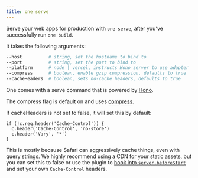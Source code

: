 ```yaml
---
title: one serve
---
```


Serve your web apps for production with `one serve`, after you've successfully run `one build`.

It takes the following arguments:

```bash
--host          # string, set the hostname to bind to
--port          # string, set the port to bind to
--platform      # node | vercel, instructs Hono server to use adapter
--compress      # boolean, enable gzip compression, defaults to true
--cacheHeaders  # boolean, sets no-cache headers, defaults to true
```

One comes with a serve command that is powered by [Hono](https://hono.dev).

The compress flag is default on and uses [compress](https://hono.dev/docs/middleware/builtin/compress).

If cacheHeaders is not set to false, it will set this by default:

```tsx
if (!c.req.header('Cache-Control')) {
  c.header('Cache-Control', 'no-store')
  c.header('Vary', '*')
}
```

This is mostly because Safari can aggressively cache things, even with query strings. We highly recommend using a CDN for your static assets, but you can set this to false or use the plugin to [hook into `server.beforeStart`](/docs/configuration) and set your own `Cache-Control` headers.

